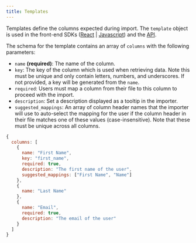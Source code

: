 ```yaml
---
title: Templates
---
```


Templates define the columns expected during import. The `template` object is used in the front-end SDKs ([React](/sdk/react) | [Javascript](/sdk/javascript)) and the [API](/api-reference/create-importer).

The schema for the template contains an array of `columns` with the following parameters:

- `name` **(required)**: The name of the column.
- `key`: The key of the column which is used when retrieving data. Note this must be unique and only contain letters, numbers, and underscores. If not provided, a key will be generated from the `name`.
- `required`: Users must map a column from their file to this column to proceed with the import.
- `description`: Set a description displayed as a tooltip in the importer.
- `suggested_mappings`: An array of column header names that the importer will use to auto-select the mapping for the user if the column header in their file matches one of these values (case-insensitive). Note that these must be unique across all columns.

```javascript
{
  columns: [
    {
      name: "First Name",
      key: "first_name",
      required: true,
      description: "The first name of the user",
      suggested_mappings: ["First Name", "Name"]
    },
    {
      name: "Last Name"
    },
    {
      name: "Email",
      required: true,
      description: "The email of the user"
    }
  ]
}
```

